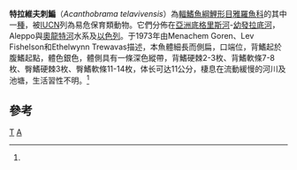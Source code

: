 {{Speciesbox 
| genus = Acanthobrama
| species = telavivensis
| status = VU
| status_system = IUCN3.1
| status_ref = <ref name=iucn>{{IUCN2010|assessors=Crivelli, A.J.|year=2006|title=Acanthobrama telavivensis|id=61249|version=2010.4|downloaded=2010-11-13}}</ref>
| authority = Goren, Fishelson & Trewavas, 1973
}}

'''特拉維夫刺鯿'''（''Acanthobrama telavivensis''）為[[輻鰭魚綱|輻鰭魚綱]][[鯉形目|鯉形目]][[雅羅魚科|雅羅魚科]]的其中一[[種|種]]，被[[IUCN|IUCN]]列為易危保育類動物。它們分佈在[[亞洲|亞洲]][[底格里斯河|底格里斯河]]-[[幼發拉底河|幼發拉底河]]， Aleppo與[[奧龍特河|奧龍特河]]水系及[[以色列|以色列]]。于1973年由Menachem Goren、Lev Fishelson和Ethelwynn Trewavas描述，本魚體細長而側扁，口端位，背鰭起於腹鰭起點，體色銀色，體側具有一條深色縱帶，背鰭硬棘2-3枚、背鰭軟條7-8枚、臀鰭硬棘3枚、臀鰭軟條11-14枚，体长可达11公分，棲息在流動緩慢的河川及池塘，生活習性不明。<ref name=iucn/>

==參考==
{{reflist}}
{{Wikispecies|Acanthobrama telavivensis}}
{{Taxonbar|from=Q2704671}}

[[Category:刺鯿屬|T]]
[[Category:1973年描述的鱼类|A]]